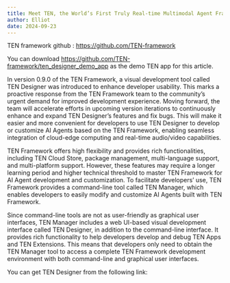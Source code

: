```yaml
---
title: Meet TEN, the World’s First Truly Real-time Multimodal Agent Framework for Creating Next-Gen AI Agents
author: Elliot
date: 2024-09-23
---
```



TEN framework github : https://github.com/TEN-framework

You can download https://github.com/TEN-framework/ten_designer_demo_app as the demo TEN app for this article.

In version 0.9.0 of the TEN Framework, a visual development tool called TEN Designer was introduced to enhance developer usability. This marks a proactive response from the TEN Framework team to the community’s urgent demand for improved development experience. Moving forward, the team will accelerate efforts in upcoming version iterations to continuously enhance and expand TEN Designer’s features and fix bugs. This will make it easier and more convenient for developers to use TEN Designer to develop or customize AI Agents based on the TEN Framework, enabling seamless integration of cloud-edge computing and real-time audio/video capabilities.

TEN Framework offers high flexibility and provides rich functionalities, including TEN Cloud Store, package management, multi-language support, and multi-platform support. However, these features may require a longer learning period and higher technical threshold to master TEN Framework for AI Agent development and customization. To facilitate developers’ use, TEN Framework provides a command-line tool called TEN Manager, which enables developers to easily modify and customize AI Agents built with TEN Framework.

Since command-line tools are not as user-friendly as graphical user interfaces, TEN Manager includes a web UI-based visual development interface called TEN Designer, in addition to the command-line interface. It provides rich functionality to help developers develop and debug TEN Apps and TEN Extensions. This means that developers only need to obtain the TEN Manager tool to access a complete TEN Framework development environment with both command-line and graphical user interfaces.

You can get TEN Designer from the following link:
